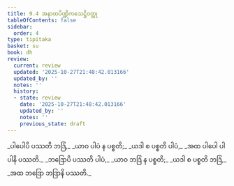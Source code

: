 ```yaml
---
title: 9.4 အနာထပိဏ္ဍိကသေဋ္ဌိဝတ္ထု
tableOfContents: false
sidebar:
  order: 4
type: tipitaka
basket: su
book: dh
review:
  current: review
  updated: '2025-10-27T21:48:42.013166'
  updated_by: ''
  notes: ''
  history:
  - state: review
    date: '2025-10-27T21:48:42.013166'
    updated_by: ''
    notes: ''
    previous_state: draft
---
```



<ReviewStatus review={frontmatter.review} showDetails={true} />

<HypothesisAnnotation frontmatter={frontmatter} />

<DynamicBreadcrumb />

<Division number="119" book="dh" e="ch" v="18" p="31">

<Paragraph number="128" type="verses" book="dh">
_ပါပေါပိ ပဿတိ ဘဒြံ,_  
_ယာဝ ပါပံ န ပစ္စတိ;_  
_ယဒါ စ ပစ္စတိ ပါပံ,_  
_အထ ပါပေါ ပါပါနိ ပဿတိ._  

</Paragraph>

</Division>
<Division number="120" book="dh" e="ch" v="18" p="31">

<Paragraph number="129" type="verses" book="dh">
_ဘဒြောပိ ပဿတိ ပါပံ,_  
_ယာဝ ဘဒြံ န ပစ္စတိ;_  
_ယဒါ စ ပစ္စတိ ဘဒြံ,_  
_အထ ဘဒြော ဘဒြာနိ ပဿတိ._
</Paragraph>
</Division>